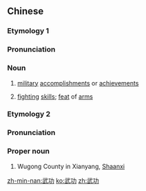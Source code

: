 ==Chinese==
{{zh-forms}}

===Etymology 1===
===Pronunciation===
{{zh-pron
|m=wǔgōng
|c=mou5 gung1
|mn=bú-kong/qz,xm,zz:bú-kang
|cat=n
}}

===Noun===
{{zh-noun}}

# {{lb|zh|formal}} [[military]] [[accomplishment]]s or [[achievement]]s
# [[fighting]] [[skill]]s; [[feat]] of [[arm]]s

===Etymology 2===
===Pronunciation===
{{zh-pron
|m=Wǔgōng
|c=mou5 gung1
|cat=pn
}}

===Proper noun===
{{zh-proper noun}}

# Wugong County in Xianyang, [[Shaanxi]]

[[zh-min-nan:武功]]
[[ko:武功]]
[[zh:武功]]